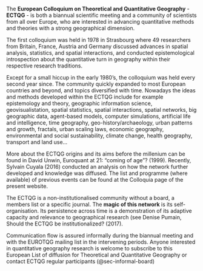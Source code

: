 The **European Colloquium on Theoretical and Quantitative Geography** - **ECTQG** - is both a biannual scientific meeting and a community of scientists from all over Europe, who are interested in advancing quantitative methods and theories with a strong geographical dimension.

The first colloquium was held in 1978 in Strasbourg where 49 researchers from Britain, France, Austria and Germany discussed advances in spatial analysis, statistics, and spatial interactions, and conducted epistemological introspection about the quantitative turn in geography within their respective research traditions.

Except for a small hiccup in the early 1980’s, the colloquium was held every second year since. The community quickly expanded to most European countries and beyond, and topics diversified with time. Nowadays the ideas and methods developed within the ECTQG include for example epistemology and theory, geographic information science, geovisualistation, spatial statistics, spatial interactions, spatial networks, big geographic data, agent-based models, computer simulations, artificial life and intelligence, time geography, geo-history/archaeology, urban patterns and growth, fractals, urban scaling laws, economic geography, environmental and social sustainability, climate change, health geography, transport and land use...

More about the ECTQG origins and its aims before the millenium can be found in David Unwin, Euroquant at 21: "coming of age"? (1999). Recently, Sylvain Cuyala (2016) conducted an analysis on how the network further developed and knowledge was diffused. The list and programme (where available) of previous events can be found at the Colloquia page of the present website.

The ECTQG is a non-institutionalised community without a board, a members list or a specific journal. The **magic of this network** is its self-organisation. Its persistence across time is a demonstration of its adaptive capacity and relevance to geographical research (see Denise Pumain, Should the ECTQG be institutionalized? (2017).

Communication flow is assured informally during the biannual meeting and with the EUROTQG mailing list in the intervening periods. Anyone interested in quantitative geography research is welcome to subscribe to this European List of diffusion for Theoretical and Quantitative Geography or contact ECTQG regular participants (\@sec-informal-board)

